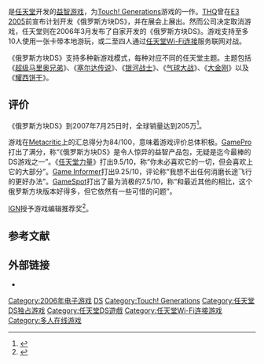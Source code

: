 {{NoteTA
| G1=Games
}}
{{Infobox VG
| title = 俄罗斯方块DS
| japanese = テトリスDS
| english = Tetris DS
| image =
| developer = [[任天堂企划开发本部|任天堂企划开发本部]]
| publisher = [[任天堂|任天堂]]
| producer = [[山上仁志|山上仁志]]
| composer = 滨野美奈子
| designer =
| released = {{vgr|NA|2006年3月20日|AU|2006年4月13日|EU|2006年4月21日|JP|2006年4月27日}}
| genre = [[益智游戏|益智]]
| modes = [[单人电子游戏|单人]]、[[多人电子游戏|多人]]
| platforms = [[任天堂DS|任天堂DS]]
}}

{{vgname|俄罗斯方块DS|ja=テトリスDS|en=Tetris DS}}是[[任天堂|任天堂]]开发的[[益智游戏|益智游戏]]，为[[Touch!_Generations|Touch! Generations]]游戏的一作。[[THQ|THQ]]曾在[[E3_2005|E3 2005]]前宣布计划开发《俄罗斯方块DS》，并在展会上展出。然而公司决定取消游戏，任天堂则在2006年3月发布了自家开发的《俄罗斯方块DS》。游戏支持至多10人使用一张卡带本地游玩，或二至四人通过[[任天堂Wi-Fi连接|任天堂Wi-Fi连接]]服务联网对战。

《俄罗斯方块DS》支持多种新游戏模式，每种对应不同的任天堂主题。主题包括《[[超级马里奥兄弟|超级马里奥兄弟]]》、《[[塞尔达传说_(游戏)|塞尔达传说]]》、《[[银河战士_(游戏)|银河战士]]》、《[[气球大战|气球大战]]》、《[[大金刚_(游戏)|大金刚]]》以及《[[耀西饼干|耀西饼干]]》。

== 评价 ==

《俄罗斯方块DS》到2007年7月25日时，全球销量达到205万<ref name="nintendo-Q108">{{cite web | url=http://wii.ign.com/articles/807/807852p1.html | title=Nintendo Sales Update | author=Matt Casamassina | publisher=[[IGN|IGN]] | date=2007-07-25 | accessdate=2007-07-25 | archive-date=2012-08-22 | archive-url=https://web.archive.org/web/20120822032138/http://wii.ign.com/articles/807/807852p1.html | dead-url=no }}</ref>。

游戏在[[Metacritic|Metacritic]]上的汇总得分为84/100，意味着游戏评价总体积极。[[GamePro|GamePro]]打出了满分，称“《俄罗斯方块DS》是令人惊异的益智产品包，无疑是迄今最棒的DS游戏之一”。《[[任天堂力量|任天堂力量]]》打出9.5/10，称“你未必喜欢它的一切，但会喜欢上它的大部分”。[[Game_Informer|Game Informer]]打出9.25/10，评论称“我想不出任何消磨长途飞行的更好办法”。[[GameSpot|GameSpot]]打出了最为消极的7.5/10，称“和最近其他的相比，这个俄罗斯方块版本好得多，但它依然有一些可惜的问题”。

[[IGN|IGN]]授予游戏编辑推荐奖<ref>{{cite web |title=IGN Editors' Choice Games |url=http://ds.ign.com/index/choice.html |deadurl=yes |archiveurl=https://web.archive.org/web/20080703230249/http://ds.ign.com/index/choice.html |archivedate=2008-07-03 |accessdate=2015-02-20 }}</ref>。

== 参考文献==
{{Reflist}}

== 外部链接 ==
* {{Official|http://www.nintendo.co.jp/ds/atrj/}}{{ja}}

{{俄罗斯方块}}

{{DEFAULTSORT:Tetris DS}}
[[Category:2006年电子游戏|Category:2006年电子游戏]]
[[Category:俄羅斯方塊|DS]]
[[Category:Touch!_Generations|Category:Touch! Generations]]
[[Category:任天堂DS独占游戏|Category:任天堂DS独占游戏]]
[[Category:任天堂DS遊戲|Category:任天堂DS遊戲]]
[[Category:任天堂Wi-Fi连接游戏|Category:任天堂Wi-Fi连接游戏]]
[[Category:多人在线游戏|Category:多人在线游戏]]